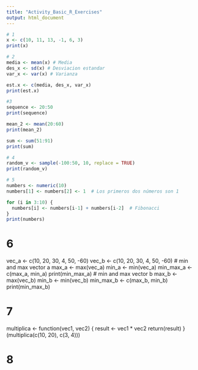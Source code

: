 ```yaml
---
title: "Activity_Basic_R_Exercises"
output: html_document
---
```

```r
# 1
x <- c(10, 11, 13, -1, 6, 3)
print(x)
```

```r
# 2
media <- mean(x) # Media
des_x <- sd(x) # Desviacion estandar
var_x <- var(x) # Varianza

est.x <- c(media, des_x, var_x)
print(est.x)
```

```r
#3
sequence <- 20:50
print(sequence)

mean_2 <- mean(20:60)
print(mean_2)

sum <- sum(51:91)
print(sum)
```

```r
# 4
random_v <- sample(-100:50, 10, replace = TRUE)
print(random_v)
```

```r
# 5
numbers <- numeric(10)
numbers[1] <- numbers[2] <- 1  # Los primeros dos números son 1

for (i in 3:10) {
  numbers[i] <- numbers[i-1] + numbers[i-2]  # Fibonacci
}
print(numbers)
```


# 6
vec_a <- c(10, 20, 30, 4, 50, -60)
vec_b <- c(10, 20, 30, 4, 50, -60)
# min and max vector a
max_a <- max(vec_a)
min_a <- min(vec_a)
min_max_a <- c(max_a, min_a)
print(min_max_a)
# min and max vector b
max_b <- max(vec_b)
min_b <- min(vec_b)
min_max_b <- c(max_b, min_b)
print(min_max_b)

# 7
multiplica <- function(vec1, vec2) {
  result <- vec1 * vec2
  return(result)
}
(multiplica(c(10, 20), c(3, 4)))

# 8




